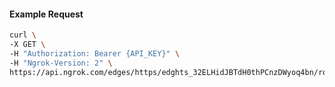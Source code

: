 #### Example Request

```bash
curl \
-X GET \
-H "Authorization: Bearer {API_KEY}" \
-H "Ngrok-Version: 2" \
https://api.ngrok.com/edges/https/edghts_32ELHidJBTdH0thPCnzDWyoq4bn/routes/edghtsrt_32ELHckY69uu06ADAwwfQhW1mca/circuit_breaker
```
